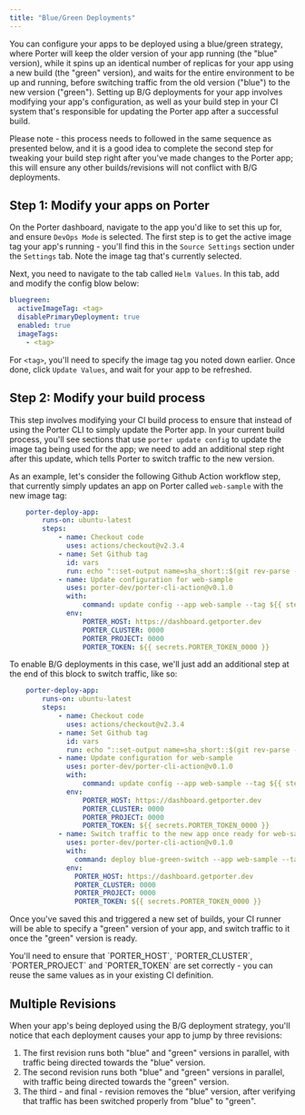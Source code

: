 ```yaml
---
title: "Blue/Green Deployments"
---
```


You can configure your apps to be deployed using a blue/green strategy, where Porter will keep the older version of your app running (the "blue" version), while it spins up an identical number of replicas for your app using a new build (the "green" version), and waits for the entire environment to be up and running, before switching traffic from the old version ("blue") to the new version ("green"). Setting up B/G deployments for your app involves modifying your app's configuration, as well as your build step in your CI system that's responsible for updating the Porter app after a successful build.

<Card title="Setup Sequence">
  Please note - this process needs to followed in the same sequence as presented below, and it is a good idea to complete the second step for tweaking your build step right after you've made changes to the Porter app; this will ensure any other builds/revisions will not conflict with B/G deployments.
</Card>

## Step 1: Modify your apps on Porter[](#step-1-modify-your-apps-on-porter "Direct link to heading")

On the Porter dashboard, navigate to the app you'd like to set this up for, and ensure `DevOps Mode` is selected. The first step is to get the active image tag your app's running - you'll find this in the `Source Settings` section under the `Settings` tab. Note the image tag that's currently selected.

Next, you need to navigate to the tab called `Helm Values`. In this tab, add and modify the config blow below:

```yaml
bluegreen:
  activeImageTag: <tag>
  disablePrimaryDeployment: true
  enabled: true
  imageTags:
    - <tag>

```

For `<tag>`, you'll need to specify the image tag you noted down earlier. Once done, click `Update Values`, and wait for your app to be refreshed.

## Step 2: Modify your build process[](#step-2-modify-your-build-process "Direct link to heading")

This step involves modifying your CI build process to ensure that instead of using the Porter CLI to simply update the Porter app. In your current build process, you'll see sections that use `porter update config` to update the image tag being used for the app; we need to add an additional step right after this update, which tells Porter to switch traffic to the new version. 

As an example, let's consider the following Github Action workflow step, that currently simply updates an app on Porter called `web-sample` with the new image tag:

```yaml
    porter-deploy-app:
        runs-on: ubuntu-latest
        steps:
            - name: Checkout code
              uses: actions/checkout@v2.3.4
            - name: Set Github tag
              id: vars
              run: echo "::set-output name=sha_short::$(git rev-parse --short HEAD)"
            - name: Update configuration for web-sample
              uses: porter-dev/porter-cli-action@v0.1.0
              with:
                  command: update config --app web-sample --tag ${{ steps.vars.outputs.sha_short }} --stream
              env:
                  PORTER_HOST: https://dashboard.getporter.dev
                  PORTER_CLUSTER: 0000
                  PORTER_PROJECT: 0000
                  PORTER_TOKEN: ${{ secrets.PORTER_TOKEN_0000 }}

```

To enable B/G deployments in this case, we'll just add an additional step at the end of this block to switch traffic, like so:

```yaml
    porter-deploy-app:
        runs-on: ubuntu-latest
        steps:
            - name: Checkout code
              uses: actions/checkout@v2.3.4
            - name: Set Github tag
              id: vars
              run: echo "::set-output name=sha_short::$(git rev-parse --short HEAD)"
            - name: Update configuration for web-sample
              uses: porter-dev/porter-cli-action@v0.1.0
              with:
                  command: update config --app web-sample --tag ${{ steps.vars.outputs.sha_short }} --stream
              env:
                  PORTER_HOST: https://dashboard.getporter.dev
                  PORTER_CLUSTER: 0000
                  PORTER_PROJECT: 0000
                  PORTER_TOKEN: ${{ secrets.PORTER_TOKEN_0000 }}
            - name: Switch traffic to the new app once ready for web-sample
              uses: porter-dev/porter-cli-action@v0.1.0
              with:
                command: deploy blue-green-switch --app web-sample --tag ${{ steps.vars.outputs.sha_short }}
              env:
                PORTER_HOST: https://dashboard.getporter.dev
                PORTER_CLUSTER: 0000
                PORTER_PROJECT: 0000
                PORTER_TOKEN: ${{ secrets.PORTER_TOKEN_0000 }}

```

Once you've saved this and triggered a new set of builds, your CI runner will be able to specify a "green" version of your app, and switch traffic to it once the "green" version is ready. 

<Card title="Environment">
  You'll need to ensure that `PORTER_HOST`, `PORTER_CLUSTER`, `PORTER_PROJECT` and `PORTER_TOKEN` are set correctly - you can reuse the same values as in your existing CI definition. 
</Card>

## Multiple Revisions[](#multiple-revisions "Direct link to heading")

When your app's being deployed using the B/G deployment strategy, you'll notice that each deployment causes your app to jump by three revisions:

1. The first revision runs both "blue" and "green" versions in parallel, with traffic being directed towards the "blue" version.
2. The second revision runs both "blue" and "green" versions in parallel, with traffic being directed towards the "green" version.
3. The third - and final - revision removes the "blue" version, after verifying that traffic has been switched properly from "blue" to "green".